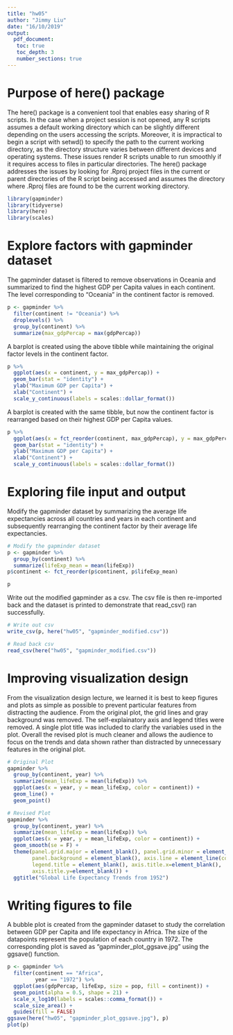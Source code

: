 ```yaml
---
title: "hw05"
author: "Jimmy Liu"
date: "16/10/2019"
output:
  pdf_document:
   toc: true
   toc_depth: 3
   number_sections: true
---
```


\newpage

# Purpose of here() package

The here() package is a convenient tool that enables easy sharing of R scripts. In the case when a project session is not opened, any R scripts assumes a default working directory which can be slightly different depending on the users accessing the scripts. Moreover, it is impractical to begin a script with setwd() to specify the path to the current working directory, as the directory structure varies between different devices and operating systems. These issues render R scripts unable to run smoothly if it requires access to files in particular directories. The here() package addresses the issues by looking for .Rproj project files in the current or parent directories of the R script being accessed and assumes the directory where .Rproj files are found to be the current working directory.

```r
library(gapminder)
library(tidyverse)
library(here)
library(scales)
```

# Explore factors with gapminder dataset

The gapminder dataset is filtered to remove observations in Oceania and summarized to find the highest GDP per Capita values in each continent. The level corresponding to "Oceania" in the continent factor is removed.
```r
p <- gapminder %>% 
  filter(continent != "Oceania") %>% 
  droplevels() %>% 
  group_by(continent) %>% 
  summarize(max_gdpPercap = max(gdpPercap))
```

A barplot is created using the above tibble while maintaining the original factor levels in the continent factor.
```r
p %>% 
  ggplot(aes(x = continent, y = max_gdpPercap)) +
  geom_bar(stat = "identity") +
  ylab("Maximum GDP per Capita") +
  xlab("Continent") +
  scale_y_continuous(labels = scales::dollar_format())
```

A barplot is created with the same tibble, but now the continent factor is rearranged based on their highest GDP per Capita values.
```r
p %>% 
  ggplot(aes(x = fct_reorder(continent, max_gdpPercap), y = max_gdpPercap)) +
  geom_bar(stat = "identity") +
  ylab("Maximum GDP per Capita") +
  xlab("Continent") +
  scale_y_continuous(labels = scales::dollar_format())
```

# Exploring file input and output

Modify the gapminder dataset by summarizing the average life expectancies across all countries and years in each continent and subsequently rearranging the continent factor by their average life expectancies.
```r
# Modify the gapminder dataset
p <- gapminder %>% 
  group_by(continent) %>% 
  summarize(lifeExp_mean = mean(lifeExp))
p$continent <- fct_reorder(p$continent, p$lifeExp_mean)

p
```

Write out the modified gapminder as a csv. The csv file is then re-imported back and the dataset is printed to demonstrate that read_csv() ran successfully.
```r
# Write out csv
write_csv(p, here("hw05", "gapminder_modified.csv"))

# Read back csv
read_csv(here("hw05", "gapminder_modified.csv"))
```

# Improving visualization design

From the visualization design lecture,  we learned it is best to keep figures and plots as simple as possible to prevent particular features from distracting the audience. From the original plot, the grid lines and gray background was removed. The self-explainatory axis and legend titles were removed. A single plot title was included to clarify the variables used in the plot. Overall the revised plot is much cleaner and allows the audience to focus on the trends and data shown rather than distracted by unnecessary features in the original plot.
```r
# Original Plot
gapminder %>%
  group_by(continent, year) %>% 
  summarize(mean_lifeExp = mean(lifeExp)) %>% 
  ggplot(aes(x = year, y = mean_lifeExp, color = continent)) +
  geom_line() +
  geom_point()
```

```r
# Revised Plot
gapminder %>%
  group_by(continent, year) %>% 
  summarize(mean_lifeExp = mean(lifeExp)) %>% 
  ggplot(aes(x = year, y = mean_lifeExp, color = continent)) +
  geom_smooth(se = F) +
  theme(panel.grid.major = element_blank(), panel.grid.minor = element_blank(),
        panel.background = element_blank(), axis.line = element_line(colour = "black"),
        legend.title = element_blank(), axis.title.x=element_blank(), 
        axis.title.y=element_blank()) +
  ggtitle("Global Life Expectancy Trends from 1952")
```

# Writing figures to file

A bubble plot is created from the gapminder dataset to study the correlation between GDP per Capita and life expectancy in Africa. The size of the datapoints represent the population of each country in 1972. The corresponding plot is saved as "gapminder_plot_ggsave.jpg" using the ggsave() function.
```r
p <- gapminder %>% 
  filter(continent == "Africa",
         year == "1972") %>% 
  ggplot(aes(gdpPercap, lifeExp, size = pop, fill = continent)) +
  geom_point(alpha = 0.5, shape = 21) +
  scale_x_log10(labels = scales::comma_format()) +
  scale_size_area() +
  guides(fill = FALSE)
ggsave(here("hw05", "gapminder_plot_ggsave.jpg"), p)
plot(p)
```


